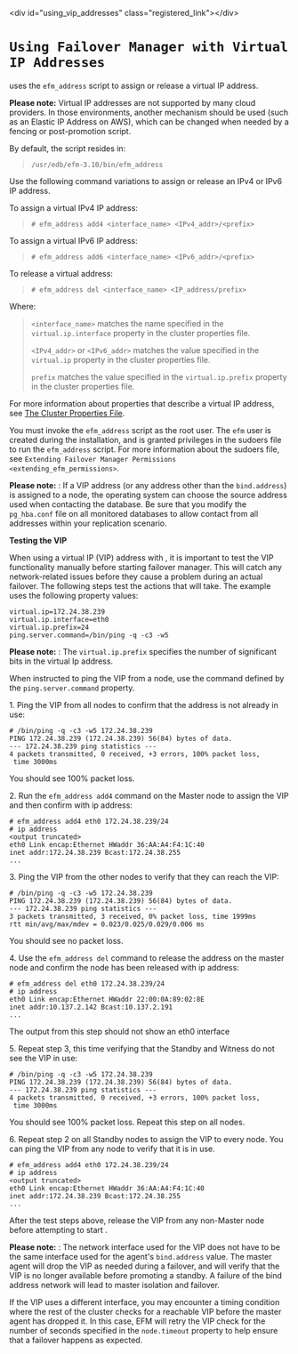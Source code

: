 \<div id="using\_vip\_addresses" class="registered\_link"\>\</div\>

# `Using Failover Manager with Virtual IP Addresses`

uses the `efm_address` script to assign or release a virtual IP address.

**Please note:** Virtual IP addresses are not supported by many cloud providers. In those environments, another mechanism should be used (such as an Elastic IP Address on AWS), which can be changed when needed by a fencing or post-promotion script.

By default, the script resides in:

> `/usr/edb/efm-3.10/bin/efm_address`

Use the following command variations to assign or release an IPv4 or IPv6 IP address.

To assign a virtual IPv4 IP address:

> `# efm_address add4 <interface_name> <IPv4_addr>/<prefix>`

To assign a virtual IPv6 IP address:

> `# efm_address add6 <interface_name> <IPv6_addr>/<prefix>`

To release a virtual address:

> `# efm_address del <interface_name> <IP_address/prefix>`

Where:

> `<interface_name>` matches the name specified in the `virtual.ip.interface` property in the cluster properties file.
> 
> `<IPv4_addr>` or `<IPv6_addr>` matches the value specified in the `virtual.ip` property in the cluster properties file.
> 
> `prefix` matches the value specified in the `virtual.ip.prefix` property in the cluster properties file.

For more information about properties that describe a virtual IP address, see [The Cluster Properties File](#virtual.iP).

You must invoke the `efm_address` script as the root user. The `efm` user is created during the installation, and is granted privileges in the sudoers file to run the `efm_address` script. For more information about the sudoers file, see `Extending Failover Manager Permissions <extending_efm_permissions>`.

**Please note:** : If a VIP address (or any address other than the `bind.address`) is assigned to a node, the operating system can choose the source address used when contacting the database. Be sure that you modify the `pg_hba.conf` file on all monitored databases to allow contact from all addresses within your replication scenario.

**Testing the VIP**

When using a virtual IP (VIP) address with , it is important to test the VIP functionality manually before starting failover manager. This will catch any network-related issues before they cause a problem during an actual failover. The following steps test the actions that will take. The example uses the following property values:

``` text
virtual.ip=172.24.38.239
virtual.ip.interface=eth0
virtual.ip.prefix=24
ping.server.command=/bin/ping -q -c3 -w5
```

**Please note:** : The `virtual.ip.prefix` specifies the number of significant bits in the virtual Ip address.

When instructed to ping the VIP from a node, use the command defined by the `ping.server.command` property.

1\. Ping the VIP from all nodes to confirm that the address is not already in use:

``` text
# /bin/ping -q -c3 -w5 172.24.38.239
PING 172.24.38.239 (172.24.38.239) 56(84) bytes of data.
--- 172.24.38.239 ping statistics ---
4 packets transmitted, 0 received, +3 errors, 100% packet loss,
 time 3000ms
```

You should see 100% packet loss.

2\. Run the `efm_address add4` command on the Master node to assign the VIP and then confirm with ip address:

``` text
# efm_address add4 eth0 172.24.38.239/24
# ip address
<output truncated>
eth0 Link encap:Ethernet HWaddr 36:AA:A4:F4:1C:40
inet addr:172.24.38.239 Bcast:172.24.38.255
...
```

3\. Ping the VIP from the other nodes to verify that they can reach the VIP:

``` text
# /bin/ping -q -c3 -w5 172.24.38.239
PING 172.24.38.239 (172.24.38.239) 56(84) bytes of data.
--- 172.24.38.239 ping statistics ---
3 packets transmitted, 3 received, 0% packet loss, time 1999ms
rtt min/avg/max/mdev = 0.023/0.025/0.029/0.006 ms
```

You should see no packet loss.

4\. Use the `efm_address del` command to release the address on the master node and confirm the node has been released with ip address:

``` text
# efm_address del eth0 172.24.38.239/24
# ip address
eth0 Link encap:Ethernet HWaddr 22:00:0A:89:02:8E
inet addr:10.137.2.142 Bcast:10.137.2.191
...
```

The output from this step should not show an eth0 interface

5\. Repeat step 3, this time verifying that the Standby and Witness do not see the VIP in use:

``` text
# /bin/ping -q -c3 -w5 172.24.38.239
PING 172.24.38.239 (172.24.38.239) 56(84) bytes of data.
--- 172.24.38.239 ping statistics ---
4 packets transmitted, 0 received, +3 errors, 100% packet loss,
 time 3000ms
```

You should see 100% packet loss. Repeat this step on all nodes.

6\. Repeat step 2 on all Standby nodes to assign the VIP to every node. You can ping the VIP from any node to verify that it is in use.

``` text
# efm_address add4 eth0 172.24.38.239/24
# ip address
<output truncated>
eth0 Link encap:Ethernet HWaddr 36:AA:A4:F4:1C:40
inet addr:172.24.38.239 Bcast:172.24.38.255
...
```

After the test steps above, release the VIP from any non-Master node before attempting to start .

**Please note:** : The network interface used for the VIP does not have to be the same interface used for the agent's `bind.address` value. The master agent will drop the VIP as needed during a failover, and will verify that the VIP is no longer available before promoting a standby. A failure of the bind address network will lead to master isolation and failover.

If the VIP uses a different interface, you may encounter a timing condition where the rest of the cluster checks for a reachable VIP before the master agent has dropped it. In this case, EFM will retry the VIP check for the number of seconds specified in the `node.timeout` property to help ensure that a failover happens as expected.
